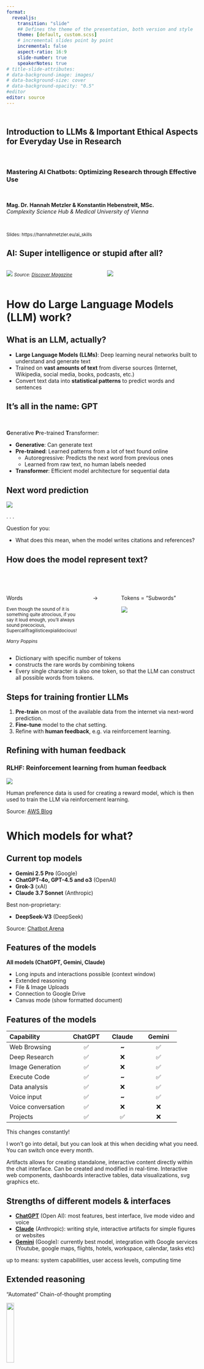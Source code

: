 ```yaml
---
format: 
  revealjs: 
    transition: "slide"
    ## Defines the theme of the presentation, both version and style
    theme: [default, custom.scss]
    # incremental slides point by point
    incremental: false
    aspect-ratio: 16:9
    slide-number: true
    speakerNotes: true
# title-slide-attributes:
# data-background-image: images/
# data-background-size: cover
# data-background-opacity: "0.5"
#editor
editor: source
---
```



## <br> Introduction to LLMs & Important Ethical Aspects for Everyday Use in Research

<br>

### Mastering AI Chatbots: Optimizing Research through Effective Use

<br>

**Mag. Dr. Hannah Metzler & Konstantin Hebenstreit, MSc.** <br>
*Complexity Science Hub &  Medical University of Vienna* 

<br>

<small> Slides: https://hannahmetzler.eu/ai_skills </small>

## AI: Super intelligence or stupid after all?

::::: columns
::: {.column width="47%"}
![](images/ai_scientist_news.png)
<small>*Source: [Discover Magazine](https://www.discovermagazine.com/the-sciences/meet-the-ai-scientist)*</small>
:::

::: {.column width="47%" .fragment}
![](images/comparing_numbers.png)

:::
:::::

# How do Large Language Models (LLM) work? 

## What is an LLM, actually? 

- **Large Language Models (LLMs)**: Deep learning neural networks built to understand and generate text
- Trained on **vast amounts of text** from diverse sources (Internet, Wikipedia, social media, books, podcasts, etc.)
- Convert text data into **statistical patterns** to predict words and sentences


## It's all in the name: GPT
<br>

**G**enerative **P**re-trained **T**ransformer: 


- **Generative**: Can generate text
- **Pre-trained**: Learned patterns from a lot of text found online  
  - Autoregressive: Predicts the next word from previous ones  
  - Learned from raw text, no human labels needed
- **Transformer**: Efficient model architecture for sequential data

## Next word prediction

![](images/next_word_prediction.png)

. . . 

Question for you: 

- What does this mean, when the model writes citations and references?

## How does the model represent text?
<br>
<br>

::::: columns
::: {.column width="40%" align="center"}
Words

<small>
Even though the sound of it is<br> something quite atrocious, if you<br> say it loud enough, you’ll always<br> sound precocious, <br>Supercalifragilisticexpialidocious!
</small>

<small>
*Marry Poppins*
</small>

:::

::: {.column width="10%" align="center".fragment data-fragment-index="1"}
→
:::

::: {.column width="40%" align="center" .fragment data-fragment-index="1"}
Tokens = "Subwords"

![](images/tokenzined_sentence.png)
:::

:::::

::: notes
- Dictionary with specific number of tokens
- constructs the rare words by combining tokens
- Every single character is also one token, so that the LLM can construct all possible words from tokens.
:::

<!-- ## Each token is a vector of numbers -->
<!-- <br> -->

<!-- ::::: columns -->
<!-- ::: {.column width="40%" align="center"} -->
<!-- Word/Token -->


<!-- <br> -->

<!-- <span -->
<!-- style="padding: 0.1em 0.em; background-color: #D7C9F3; border-radius: 4px;">Even -->
<!-- </span> -->
<!-- ... -->

<!-- ::: -->

<!-- ::: {.column width="10%" align="center" } -->
<!-- → -->
<!-- ::: -->
<!-- ::: {.column width="40%" align="center" } -->
<!-- Word Embedding -->
<!-- <small> -->
<!-- [-0.3185, 0.5976, 0.4817, 0.7306, -0.5938, -0.6372, 0.9381, -0.9165, -0.9396, 0.3540, -->
<!-- 0.0262, -0.6131, 0.3634, -0.0391, -0.4732, -0.2341, -0.8044, -0.3637, -0.5958, -0.8710, -->
<!-- 0.3722, -0.8544, -0.7819, -0.5487, -0.9314, 0.3949, -0.3168, -0.3363, -0.6973, -0.3789, -->
<!-- 0.7200, -0.6201, -0.7010, -0.3735, 0.7437, -0.9795, -0.4916, 0.2130, 0.6817, 0.1972, -->
<!-- 0.8518, -0.8700, -0.4013, -0.6310, -0.9597, 0.2763, -0.9173, 0.2900, -0.1896, 0.8286, -->
<!-- -0.8617, 0.2566, 0.7024, -0.2448, 0.0994, -0.6664, -0.0699, -0.5830] -->
<!-- </small> -->
<!-- ::: -->
<!-- ::::: -->


<!-- ## How do embeddings encode meaning? -->


<!-- ::::: columns -->
<!-- ::: {.column width="40%"} -->
<!-- **Word embeddings** -->

<!-- ![](images/wordembeddings.svg) -->

<!-- Semantic dimensions: gender & royalty -->

<!-- ::: -->

<!-- ::: {.column width="56%" .fragment} -->

<!-- **Contextual word embeddings** -->

<!-- - Embedding differs depending on the **context** (before and after the word) -->
<!-- -   [Example](https://www.tiktok.com/@whats_ai/video/7247609946672565510) "Apple": Mac or fruit? -->

<!-- <img src="images/apple_context.png" alt="Apple context" style="display: block; margin-left: auto; margin-right: auto; width: 250px;" /> -->
<!-- ::: -->
<!-- ::::: -->

<!-- ## In technical words -->

<!-- -   Deep Learning: Multiple layers of "neurons" -->
<!-- -   Linear regressions calculate "weights" for the connections -->
<!-- -   Input layer: Word embeddings  -->

<!-- ::::: columns -->
<!-- ::: {.column width="47%"} -->
<!-- -   Output layer: One-hot encoding -->
<!--     - one word = 1 -->
<!--     - all others = 0 -->
<!-- ::: -->

<!-- ::: {.column width="47%"} -->
<!-- ```{r, echo=FALSE} -->
<!-- knitr::include_graphics("images/neuralnet.svg") -->
<!-- ``` -->
<!-- ::: -->
<!-- ::::: -->

<!-- ::: notes -->
<!-- One hot encoding: output has as many units as words, we predict the one with the maximum value, probabilities of words Input: one-hot times embedding, everything but the mask -->
<!-- ::: -->



## Steps for training frontier LLMs

1. **Pre-train** on most of the available data from the internet via next-word prediction.
1. **Fine-tune** model to the chat setting.
1. Refine with **human feedback**, e.g. via reinforcement learning.

<!-- & apply [system prompts](https://hannahmetzler.eu/ai_skills/Customizing/#/system-prompts) -->

<!-- 1. In context learning (**prompting**): Explain the task.    -->

## Refining with human feedback

### RLHF: Reinforcement learning from human feedback

![](images/RLHF_3steps_easy.jpg)

Human preference data is used for creating a reward model, which is then used to train the LLM via reinforcement learning.


:::footer
Source: [AWS Blog](https://aws.amazon.com/what-is/reinforcement-learning-from-human-feedback/)
:::



# Which models for what?

## Current top models

-   **Gemini 2.5 Pro** (Google)
-   **ChatGPT-4o, GPT-4.5 and o3** (OpenAI)
-   **Grok-3** (xAI)
-   **Claude 3.7 Sonnet** (Anthropic)


Best non-proprietary:

-   **DeepSeek-V3** (DeepSeek)

:::footer
Source: [Chatbot Arena](https://chat.lmsys.org/)
:::


## Features of the models
**All models (ChatGPT, Gemini, Claude)**

- Long inputs and interactions possible (context window)
- Extended reasoning
- File & Image Uploads
- Connection to Google Drive
- Canvas mode (show formatted document)

## Features of the models

| Capability          | ChatGPT | Claude | Gemini |
|:--------------------|:----------:|:----------:|:----------:|
| Web Browsing        | ✅             | **~**      | ✅                 |
| Deep Research       | ✅             | ❌         | ✅                 |
| Image Generation    | ✅             | ❌         | ✅                 |
| Execute Code        | ✅             | **~**      | ✅                 |
| Data analysis       | ✅             | ❌         | ✅                 |
| Voice input         | ✅             | **~**      | ✅                 |
| Voice conversation  | ✅             | ❌         | ❌                 |
| Projects            | ✅             | ✅         | ❌                 |
<!-- | Long Reasoning      | ✅             | ✅         | ✅                 | -->
<!-- | File & Image upload | ✅             | ✅         | ✅                 | -->
<!-- | Canvas/Formatting   | ✅             | ✅         | ✅                 | -->


::: footer
This changes constantly!
:::

:::notes
I won't go into detail, but you can look at this when deciding what you need. You can switch once every month. 

Artifacts allows for creating standalone, interactive content directly within the chat interface. Can be created and modified in real-time.  Interactive web components, dashboards interactive tables, data visualizations, svg graphics etc. 
:::



## Strengths of different models & interfaces

-   [**ChatGPT**](https://chat.openai.com/) (Open AI): most features, best interface, live mode video and voice
-   [**Claude**](https://claude.ai/) (Anthropic): writing style, interactive artifacts for simple figures or websites
-   [**Gemini**](https://gemini.google.com/app) (Google): currently best model, integration with Google services (Youtube, google maps, flights, hotels, workspace, calendar, tasks etc)

::: notes
up to means: system capabilities, user access levels, computing time
:::

## Extended reasoning

"Automated" Chain-of-thought prompting

![](images/chain_of_thought.png){width="20%"}

-   [Produces longer & better answers, better reasoning](https://arxiv.org/abs/2201.11903).
-   Improve performance through more output tokens.
-   Reasoning happens while model predicts each word.

Important: This is already included as a general capability of models.

::: footer
Kojima et al. [2023](https://arxiv.org/abs/2205.11916)
:::

## Automated extended reasoning

- No need for explicit chain-of-thought prompting
- Models trained to use "scratch pads" in background
- Hidden (e.g. GPT 4.x) or partially visible (e.g. o3)

## Test different models

Simple math example:

**9.11 or 9.9, which is bigger?**

Compare different models. 
E.g. Gemini Flash 2.0 versus 2.5

options:
- try adding "short answer" to provoke wrong output

- if the model gives wrong answer:
- ask it to explain it
- ask to check with code

::: notes
The "9.11 vs 9.9" example. 
Different models.
quick answer. 
Reasoning. 
Prove with code.

Or do example 12345*66666
:::

## Example output

![](images/bigger_number_gemini_flash_small.png)

## Models learn by examples

### Do you know this riddle?

A father and son are in a car crash, the father dies, and the son is rushed to the hospital. The surgeon says, 'I can't operate, that boy is my son,' who is the surgeon?

<br>

### Using a **modified version** to test the Chat-bots:

A young boy who has been in a car accident is rushed to the emergency room. Upon seeing him, the surgeon says, "I can operate on this boy!" How is this possible?

:::footer
[One useful thing newsletter](https://www.oneusefulthing.org/p/on-jagged-agi-o3-gemini-25-and-everything)
:::


## Example output

![](images/riddle_boys_mother_gemini_25.png)

Models over rely on known patterns and make reasoning errors.

## Models as Agents

![](https://miro.medium.com/v2/resize:fit:720/format:webp/1*7rWViLLiWpoHivd15UHZTQ.png)

:::footer
[Medium Codex Blog](https://medium.com/codex/what-are-ai-agents-your-step-by-step-guide-to-build-your-own-df54193e2de3)
:::

## Towards autonomous research

![](https://media.springernature.com/full/springer-static/image/art%3A10.1038%2Fs41586-023-06792-0/MediaObjects/41586_2023_6792_Fig1_HTML.png?as=webp)

:::footer
Source: Boiko et al. [2023](https://www.nature.com/articles/s41586-023-06792-0)
:::

## Overview

![](images/Karpathy_intro_1.png)

:::footer
Source: Karpathy ["How I use LLMs"](https://www.youtube.com/watch?v=EWvNQjAaOHw)
:::

## Overview (cont.)

![](images/Karpathy_intro_2.png)

:::footer
Source: Karpathy ["How I use LLMs"](https://www.youtube.com/watch?v=EWvNQjAaOHw)
:::


# Important ethical aspects

## Two topics
<br> 
**1. Ethics in using AI for research**

   - **What you can do to use LLM chatbots as ethically as possible.**
  
2. Broad societal implications of AI
    - Biases, fairness, transparency, accountability, copyrights for training data...
    - Super interesting, but not today
  
## What happens with your input data?

(1) Model training: data can be used for future model training
- OpenAI: Opt out in Settings -> Data Controls:
  - Turn off the option "Improve model for everyone"
- Gemini: Opt out only possible via deactivating saved conversations
  - if activated: options to save activity for 3, 18 or 36 months
- Claude: does not train on your data by default

(2) Check for security violations of all chats. Human review.

::: footer
[How we use your data](https://platform.openai.com/docs/models/gp#how-we-use-your-data)
:::


## General Data Protection Regulation

- For all individuals within the EU

- Avoid entering sensitive data that identifies individuals

- Turning off model training on your inputs does not imply GDPR compliance.

- Before processing personal data of subjects (especially patients) consult experts (e.g. data protection officers) at your university.
  - Options with local models or servers in EU
  
## Example: Academic AI
- ChatGPT is hosted on a Microsoft Azure server in EU
- Data stays within "Azure secure landing zone"
- Available at 23 universities (e.g. Uni Wien)

![](https://www.acomarket.at/images/chatgpt/acg_1_neutral_AI.png)

::: footer
[aco market](https://www.acomarket.at/de/portfolio/projekte/academic-ai)
:::


## Copyright

- Passive right that applies to all persons. 
- AI cannot be holder of copyright, as it is not a person

Example of a copyright violation:

Getty images sued midjourney (AI image creation) for training on their data.

::: footer
[Source Getty lawsuit](https://www.reuters.com/legal/getty-images-lawsuit-says-stability-ai-misused-photos-train-ai-2023-02-06/)
:::


## AI in Journal Policies

- Policies are evolving rapidly in response to AI developments.
- Always review journal guidelines before submitting your work.
  - [Short APA guidelines](https://www.apa.org/pubs/journals/resources/publishing-policies?tab=4)
  - [Longer Elsevier policy](https://www.elsevier.com/about/policies-and-standards/generative-ai-policies-for-journals)

## Elsevier's Policies for Journals: Summary

- **For Authors**:
  - AI tools can only be used to improve language and readability.
  - Must disclose AI use in manuscripts.
  - AI cannot be listed as an author. 

- **Figures & Images**:
  - AI cannot alter or create images (except if part of research methods/design).
  - AI use in research must be documented in methods.

::: footer
[Elsevier AI Policy](https://www.elsevier.com/about/policies-and-standards/generative-ai-policies-for-journals)
:::

## Elsevier's Policies for Journals (cont')

- **For Reviewers**:
  - Do not upload manuscripts to AI tools (confidentiality breach).
  - AI should not assist in peer review.

- **For Editors**:
  - AI tools must not be used to evaluate or make decisions on manuscripts.
  - Maintain confidentiality in all communications.

::: footer
[Elsevier AI Policy](https://www.elsevier.com/about/policies-and-standards/generative-ai-policies-for-journals)
:::

## Beyond Papers: General Research Policies?

- Universities need to develop (realistic & progressive) policies
- [Example](https://hannahmetzler.eu/ai_skills/Ethics/#/meduni-vienna-phd-thesis-guideline) of a PhD thesis guideline at MedUni Vienna that discourages AI use
- EU guidelines [factsheet](https://research-and-innovation.ec.europa.eu/document/download/edc8027b-2811-4347-82f4-fa8b29ece534_en?filename=ec_rtd_ai-guidelines-factsheet.pdf) and [report](https://research-and-innovation.ec.europa.eu/document/download/2b6cf7e5-36ac-41cb-aab5-0d32050143dc_en?filename=ec_rtd_ai-guidelines.pdf)
   - Critical Thinking, Integrity, Responsibility, Human Oversight, Transparency, Privacy, Confidentiality, Fairness
- Fast innovation and unregulated space
- Act based on these broad ethical principles. Think yourself. You are accountable. 


## Citations, References & Plagiarism

- How to cite ChatGPT: [APA instructions](https://apastyle.apa.org/blog/how-to-cite-chatgpt)
  - Describe how you used the model (e.g. in Methods)
  - When prompted with “...” the ChatGPT-generated text indicated that ... (OpenAI, 2023).
  - Reference: OpenAI. (2023). ChatGPT (Mar 14 version) [Large language model]. https://chat.openai.com/chat
- Plagiarism: Although word-by-word repetition of text is very rare, use a plagiarism checker to be sure. 
- Check for hallucinations (see session on [prompting](https://hannahmetzler.eu/ai_skills/Prompting/#/hallucinations))


## Appendix {visibility='hidden'}



### Chain-of-thought prompting: Exceptions

- This works so well it's built into some of the newest models.

<br>

### Example: Instructions for using the GPT o1 model

- Avoid chain-of-thought prompts: used internally by default
- Keep prompts simple and direct
- Use delimiters: triple quotation marks, section titles
- Only include most relevant information when providing context/documents, otherwise overcomplicated responses

::: footer
[See the complete o1 instructions](https://platform.openai.com/docs/guides/reasoning/advice-on-prompting)
:::

::: notes
Keep prompts simple and direct: The models excel at understanding and responding to brief, clear instructions without the need for extensive guidance.
Avoid chain-of-thought prompts: Since these models perform reasoning internally, prompting them to "think step by step" or "explain your reasoning" is unnecessary.
Use delimiters for clarity: Use delimiters like triple quotation marks, XML tags, or section titles to clearly indicate distinct parts of the input, helping the model interpret different sections appropriately.
Limit additional context in retrieval-augmented generation (RAG): When providing additional context or documents, include only the most relevant information to prevent the model from overcomplicating its response.
:::

### Different ChatGPT versions {.smaller}

- GPT4: more resource intensive = expensive
- GPT4o: optimized to be faster and cheaper
- GPT-4o mini: every day tasks
- o1-preview: thinks before it answers, for complex tasks (no web search)

**Usage limits:**

- GPT-4: 40 messages every 3 hours
- GPT-4o: 80 messages every 3 hours
- GPT-4o mini: no limit

- o1-preview: 50 messages per week
- o1-mini: 50 messages a day

::: footer
[Which model to use for what](https://help.openai.com/en/articles/7102672-how-can-i-access-gpt-4-gpt-4-turbo-gpt-4o-and-gpt-4o-mini), [Features of each model version](https://platform.openai.com/docs/models/gp),  [Usage limits](https://help.openai.com/en/articles/6950777-what-is-chatgpt-plus#h_d78bb59065)

:::

### Access to models

| model      | free access                       | costs /month |
|------------|-----------------------------------|--------------|
| ChatGPT    | GPT-4o mini, GPT4-o limited, limits for multimodal   | 24€          |
| Claude   | 200 tokens/day                    | ca \$20      |
| Gemini      | 1 month trial of paid version, <br> high usage limits in free version                   | 22€     |
| Perplexity | 3 requests/day, 1000 tokens/month | \$17-20      |
| Elicit     | 1000 tokens/month                 | \$10-12      |

<!-- ## Features of the models -->

<!-- - Claude has browsing and voice input in US version -->
<!-- - Code generation: Claude can create interactive simple websites -->
<!-- - Voice input only in GPT very good -->
<!-- - Projects to collect conversations -->

<!-- **specifics** -->
<!-- - Data analysis  -->
<!-- - Browse internet -->
<!-- - Execute code -->
<!-- - Create images -->
<!-- - Voice input/output -->
<!-- - File upload -->
<!-- - Image analysis and creation -->

<!-- - GPT has much better with Voice input and has conversation mode.  -->


<!-- ::::: columns -->
<!-- ::: {.column width="48%"} -->
<!-- **ChatGPT & Gemini** -->

<!-- - Browse -->
<!-- - Create images -->
<!-- - Execute code -->
<!-- - Voice input/output -->
<!-- - Discovering & using custom GPTs/Gems <br> (Claude: Projects) -->
<!-- ::: -->

<!-- ::: {.column width="48%"} -->
<!-- **All models** -->

<!-- - File Uploads -->
<!-- - Upload & analyze images -->
<!-- - Connection to Google drive -->
<!-- - Voice input (ChatGPT) -->
<!-- - Data analysis -->

<!-- **Only Claude** -->

<!-- - Interactive [artifacts](https://support.anthropic.com/en/articles/9945615-intro-to-artifacts) -->
<!-- - Format text & websites -->
<!-- ::: -->

<!-- ::::: -->

